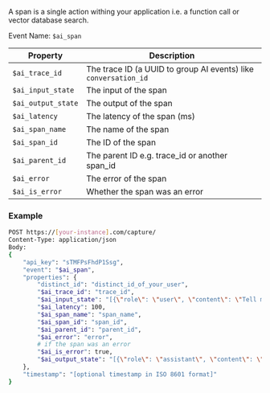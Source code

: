 A span is a single action withing your application i.e. a function call or vector database search.

Event Name: `$ai_span`  

| Property | Description |
|----------|-------------|
| `$ai_trace_id` | The trace ID (a UUID to group AI events) like `conversation_id` |
| `$ai_input_state` | The input of the span |
| `$ai_output_state` | The output of the span |
| `$ai_latency` | The latency of the span (ms) |
| `$ai_span_name` | The name of the span |
| `$ai_span_id` | The ID of the span |
| `$ai_parent_id` | The parent ID e.g. trace_id or another span_id |
| `$ai_error` | The error of the span |
| `$ai_is_error` | Whether the span was an error |

### Example
```bash
POST https://[your-instance].com/capture/
Content-Type: application/json
Body:
{
    "api_key": "sTMFPsFhdP1Ssg",
    "event": "$ai_span",
    "properties": {
        "distinct_id": "distinct_id_of_your_user",
        "$ai_trace_id": "trace_id",
        "$ai_input_state": "[{\"role\": \"user\", \"content\": \"Tell me a fun fact about hedgehogs\"}]",
        "$ai_latency": 100,
        "$ai_span_name": "span_name",
        "$ai_span_id": "span_id",
        "$ai_parent_id": "parent_id",
        "$ai_error": "error",
        # if the span was an error
        "$ai_is_error": true,
        "$ai_output_state": "[{\"role\": \"assistant\", \"content\": \"Hedgehogs are small mammals with spines on their back.\"}]",
    },
    "timestamp": "[optional timestamp in ISO 8601 format]"
}
```